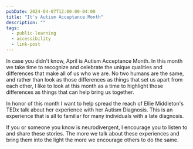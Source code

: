 ```yaml
---
pubDate: 2024-04-07T12:00:00-04:00
title: "It's Autism Acceptance Month"
description: ""
tags:
  - public-learning
  - accessibility
  - link-post
---
```



In case you didn't know, April is Autism Acceptance Month. In this month we take time to recognize and celebrate the unique qualities and differences that make all of us who we are. No two humans are the same, and rather than look as those differences as things that set us apart from each other, I like to look at this month as a time to highlight those differences as things that can help bring us together.

In honor of this month I want to help spread the reach of Ellie Middleton's TEDx talk about her experience with her Autism Diagnosis. This is an experience that is all to familiar for many individuals with a late diagnosis.

If you or someone you know is neurodivergent, I encourage you to listen to and share these stories. The more we talk about these experiences and bring them into the light the more we encourage others to do the same.

<PostLink
  link="https://youtu.be/9Z7BE4FpM3k?si=wVPgf8RbAr1Oamrt"
  linkText="Watch the Video"
/>
